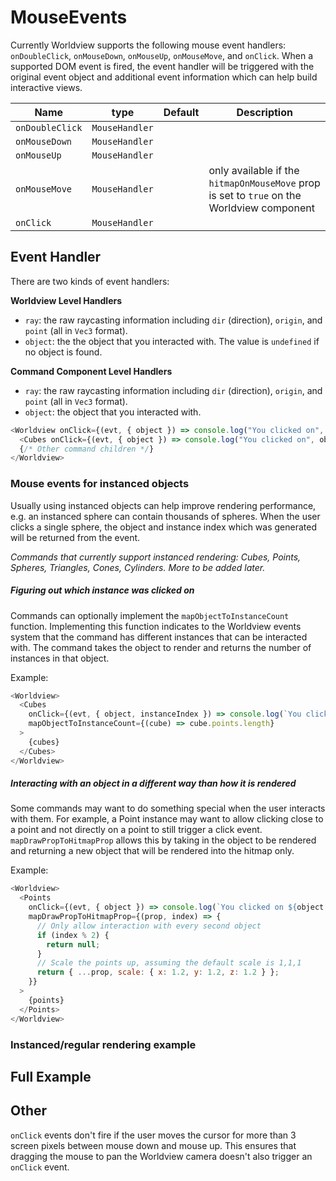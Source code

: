 
# MouseEvents

Currently Worldview supports the following mouse event handlers: `onDoubleClick`, `onMouseDown`, `onMouseUp`, `onMouseMove`, and `onClick`. When a supported DOM event is fired, the event handler will be triggered with the original event object and additional event information which can help build interactive views.

| Name            | type           | Default | Description                                                                                  |
| --------------- | -------------- | ------- | -------------------------------------------------------------------------------------------- |
| `onDoubleClick` | `MouseHandler` |         |                                                                                              |
| `onMouseDown`   | `MouseHandler` |         |                                                                                              |
| `onMouseUp`     | `MouseHandler` |         |                                                                                              |
| `onMouseMove`   | `MouseHandler` |         | only available if the `hitmapOnMouseMove` prop is set to `true` on the Worldview component |
| `onClick`       | `MouseHandler` |         |                                                                                              |

## Event Handler

There are two kinds of event handlers:

**Worldview Level Handlers**

- `ray`: the raw raycasting information including `dir` (direction), `origin`, and `point` (all in `Vec3` format).
- `object`: the the object that you interacted with. The value is `undefined` if no object is found.

**Command Component Level Handlers**

- `ray`: the raw raycasting information including `dir` (direction), `origin`, and `point` (all in `Vec3` format).
- `object`: the object that you interacted with.

```js
<Worldview onClick={(evt, { object }) => console.log("You clicked on", object && object.id)}>
  <Cubes onClick={(evt, { object }) => console.log("You clicked on", object && object.id)}>{cubes}</Cubes>
  {/* Other command children */}
</Worldview>
```

### Mouse events for instanced objects

Usually using instanced objects can help improve rendering performance, e.g. an instanced sphere can contain thousands of spheres. When the user clicks a single sphere, the object and instance index which was generated will be returned from the event.

_Commands that currently support instanced rendering: Cubes, Points, Spheres, Triangles, Cones, Cylinders. More to be added later._

##### Figuring out which instance was clicked on

Commands can optionally implement the `mapObjectToInstanceCount` function. Implementing this function indicates to the Worldview events system that the command has different instances that can be interacted with. The command takes the object to render and returns the number of instances in that object.

Example:

```js
<Worldview>
  <Cubes
    onClick={(evt, { object, instanceIndex }) => console.log(`You clicked on ${object.id} at index ${instanceIndex}`)}
    mapObjectToInstanceCount={(cube) => cube.points.length}
  >
    {cubes}
  </Cubes>
</Worldview>
```

##### Interacting with an object in a different way than how it is rendered

Some commands may want to do something special when the user interacts with them. For example, a Point instance may want to allow clicking close to a point and not directly on a point to still trigger a click event. `mapDrawPropToHitmapProp` allows this by taking in the object to be rendered and returning a new object that will be rendered into the hitmap only.

Example:

```js
<Worldview>
  <Points
    onClick={(evt, { object }) => console.log(`You clicked on ${object.id}`)}
    mapDrawPropToHitmapProp={(prop, index) => {
      // Only allow interaction with every second object
      if (index % 2) {
        return null;
      }
      // Scale the points up, assuming the default scale is 1,1,1
      return { ...prop, scale: { x: 1.2, y: 1.2, z: 1.2 } };
    }}
  >
    {points}
  </Points>
</Worldview>
```

### Instanced/regular rendering example

<MouseEventsInstanced />

## Full Example

<MouseEvents />

## Other

`onClick` events don't fire if the user moves the cursor for more than 3 screen pixels between mouse down and mouse up. This ensures that dragging the mouse to pan the Worldview camera doesn't also trigger an `onClick` event.
